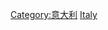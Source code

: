 {{catmore}}
{{Commonscat|Transport in Italy}}

[[Category:意大利|Category:意大利]]
[[Category:欧洲各国交通|Italy]]